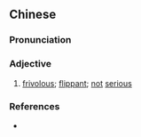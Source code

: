 {{also|轻佻}}
==Chinese==
{{zh-forms|s=轻佻}}

===Pronunciation===
{{zh-pron
|m=qīngtiāo
|c=hing1 tiu1
|mn=qz,xm,zz:khin-thiau
|cat=a
}}

===Adjective===
{{zh-adj}}

# [[frivolous]]; [[flippant]]; [[not]] [[serious]]

===References===
* {{cite-web
|url=http://www.chinese-tools.com/tools/chinese-dictionary.html?dico=%E8%BD%BB%E4%BD%BB
|title=輕佻
|work=Chinese-Tools.com
|language=Mandarin
|accessdate=2008-01-05}}
